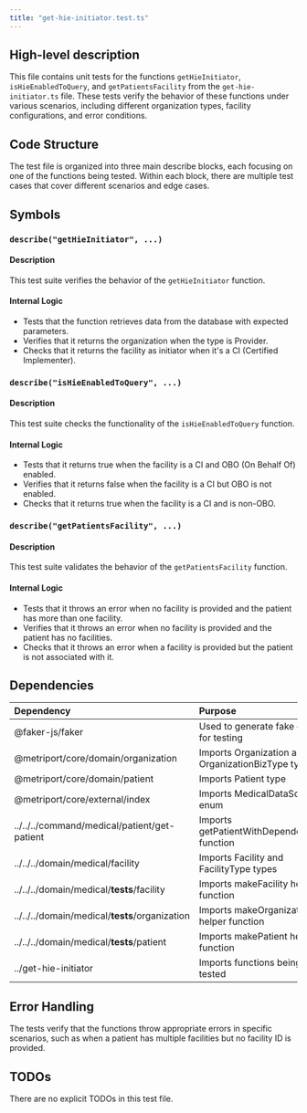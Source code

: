 ```yaml
---
title: "get-hie-initiator.test.ts"
---
```


## High-level description
This file contains unit tests for the functions `getHieInitiator`, `isHieEnabledToQuery`, and `getPatientsFacility` from the `get-hie-initiator.ts` file. These tests verify the behavior of these functions under various scenarios, including different organization types, facility configurations, and error conditions.

## Code Structure
The test file is organized into three main describe blocks, each focusing on one of the functions being tested. Within each block, there are multiple test cases that cover different scenarios and edge cases.

## Symbols

### `describe("getHieInitiator", ...)`
#### Description
This test suite verifies the behavior of the `getHieInitiator` function.

#### Internal Logic
- Tests that the function retrieves data from the database with expected parameters.
- Verifies that it returns the organization when the type is Provider.
- Checks that it returns the facility as initiator when it's a CI (Certified Implementer).

### `describe("isHieEnabledToQuery", ...)`
#### Description
This test suite checks the functionality of the `isHieEnabledToQuery` function.

#### Internal Logic
- Tests that it returns true when the facility is a CI and OBO (On Behalf Of) enabled.
- Verifies that it returns false when the facility is a CI but OBO is not enabled.
- Checks that it returns true when the facility is a CI and is non-OBO.

### `describe("getPatientsFacility", ...)`
#### Description
This test suite validates the behavior of the `getPatientsFacility` function.

#### Internal Logic
- Tests that it throws an error when no facility is provided and the patient has more than one facility.
- Verifies that it throws an error when no facility is provided and the patient has no facilities.
- Checks that it throws an error when a facility is provided but the patient is not associated with it.

## Dependencies
| Dependency | Purpose |
|:-----------|:--------|
| @faker-js/faker | Used to generate fake data for testing |
| @metriport/core/domain/organization | Imports Organization and OrganizationBizType types |
| @metriport/core/domain/patient | Imports Patient type |
| @metriport/core/external/index | Imports MedicalDataSource enum |
| ../../../command/medical/patient/get-patient | Imports getPatientWithDependencies function |
| ../../../domain/medical/facility | Imports Facility and FacilityType types |
| ../../../domain/medical/__tests__/facility | Imports makeFacility helper function |
| ../../../domain/medical/__tests__/organization | Imports makeOrganization helper function |
| ../../../domain/medical/__tests__/patient | Imports makePatient helper function |
| ../get-hie-initiator | Imports functions being tested |

## Error Handling
The tests verify that the functions throw appropriate errors in specific scenarios, such as when a patient has multiple facilities but no facility ID is provided.

## TODOs
There are no explicit TODOs in this test file.